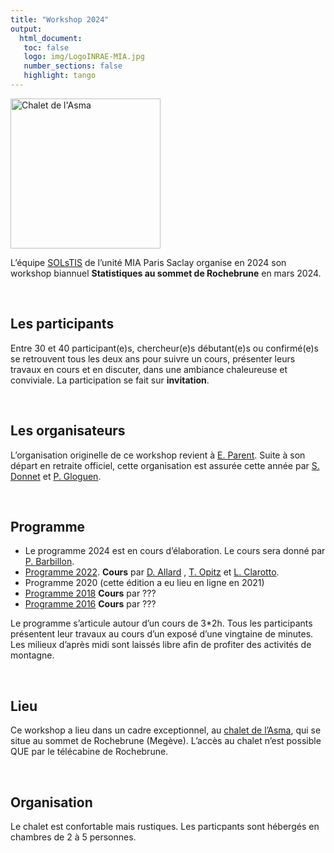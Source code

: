 ```yaml
---
title: "Workshop 2024"
output: 
  html_document:
   toc: false
   logo: img/LogoINRAE-MIA.jpg
   number_sections: false
   highlight: tango
---
```



<img src="img/chaletAsma.jpeg" alt="Chalet de l'Asma" width = "240px" align="center"> </img>

L'équipe [SOLsTIS](https://mia-ps.inrae.fr/solstis) de l'unité MIA Paris Saclay organise en 2024 son workshop biannuel **Statistiques au sommet de Rochebrune** en mars 2024. 

<br> 

## Les participants 

Entre 30 et 40 participant(e)s, chercheur(e)s débutant(e)s ou confirmé(e)s se retrouvent tous les deux ans pour suivre un cours,  présenter leurs travaux en cours et en discuter, dans une ambiance chaleureuse et conviviale.  La participation se fait sur **invitation**. 


<br> 

## Les organisateurs 

L'organisation originelle de ce workshop revient à [E. Parent](https://mia-ps.inrae.fr/eric-parent). Suite à son départ en retraite officiel, cette organisation est assurée cette année par [S. Donnet](https://mia-ps.inrae.fr/sophie-donnet) et [P. Gloguen](https://papayoun.github.io/). 

<br> 

## Programme


 - Le programme  2024 est en cours d'élaboration. Le cours sera donné par [P. Barbillon](https://mia-ps.inrae.fr/pierre-barbillon). 
 - [Programme 2022](programme/programme_rochebrune_2022.pdf).  **Cours** par [D. Allard](https://biosp.mathnum.inrae.fr/homepage-denis-allard) , [T. Opitz](https://biosp.mathnum.inrae.fr/homepage-thomas-opitz) et [L. Clarotto](https://mia-ps.inrae.fr/lucia-clarotto).
 - Programme 2020 (cette édition a eu lieu en ligne en 2021)
 - [Programme 2018](programme/progroch2018.pdf)  **Cours** par ???
 - [Programme 2016](programme/) **Cours** par ???

Le programme  s'articule autour d'un cours de 3*2h. Tous les participants présentent leur travaux au cours d'un exposé d'une vingtaine de minutes. 
Les milieux d'après midi sont laissés libre afin de profiter des activités de montagne.

<br> 

## Lieu 


Ce workshop a lieu dans un cadre exceptionnel, au [chalet de l'Asma](https://www.asma-nationale.fr/com/page/2817), qui se situe au sommet de Rochebrune (Megève). L'accès au chalet n'est possible QUE par le télécabine de Rochebrune. 

<br> 


## Organisation

Le chalet est confortable mais rustiques. Les particpants sont hébergés en chambres de 2 à 5 personnes. 


